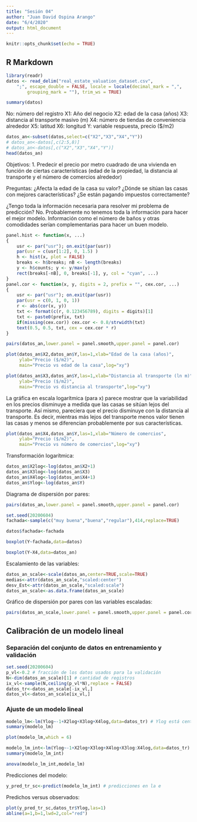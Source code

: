 ```yaml
---
title: "Sesión 04"
author: "Juan David Ospina Arango"
date: "6/4/2020"
output: html_document
---
```


```r
knitr::opts_chunk$set(echo = TRUE)
```

## R Markdown

```r
library(readr)
datos <- read_delim("real_estate_valuation_dataset.csv", 
    ";", escape_double = FALSE, locale = locale(decimal_mark = ",", 
        grouping_mark = ""), trim_ws = TRUE)
```

```r
summary(datos)
```

No: número del registro
X1: Año del negocio
X2: edad de la casa (años)
X3: distancia al transporte masivo (m)
X4: número de tiendas de conveniencia alrededor
X5: latitud
X6: longitud
Y:  variable respuesta, precio ($/m2)


```r
datos_an<-subset(datos,select=c("X2","X3","X4","Y"))
# datos_an<-datos[,c(2:5,8)]
# datos_an<-datos[,c("X2","X3","X4","Y")]
head(datos_an)
```


Objetivos:
1. Predecir el precio por metro cuadrado de una vivienda en función de ciertas características (edad de la propiedad, la distancia al transporte y el número de comercios alrededor)


Preguntas:
¿Afecta la edad de la casa su valor?
¿Dónde se sitúan las casas con mejores características?
¿Se están pagando impuestos correctamente?


¿Tengo toda la información necesaria para resolver mi problema de predicción?
No. Probablemente no tenemos toda la información para hacer el mejor modelo. Información como el número de baños y otras comodidades serían complementarias para hacer un buen modelo.


```r
panel.hist <- function(x, ...)
{
    usr <- par("usr"); on.exit(par(usr))
    par(usr = c(usr[1:2], 0, 1.5) )
    h <- hist(x, plot = FALSE)
    breaks <- h$breaks; nB <- length(breaks)
    y <- h$counts; y <- y/max(y)
    rect(breaks[-nB], 0, breaks[-1], y, col = "cyan", ...)
}
panel.cor <- function(x, y, digits = 2, prefix = "", cex.cor, ...)
{
    usr <- par("usr"); on.exit(par(usr))
    par(usr = c(0, 1, 0, 1))
    r <- abs(cor(x, y))
    txt <- format(c(r, 0.123456789), digits = digits)[1]
    txt <- paste0(prefix, txt)
    if(missing(cex.cor)) cex.cor <- 0.8/strwidth(txt)
    text(0.5, 0.5, txt, cex = cex.cor * r)
}

pairs(datos_an,lower.panel = panel.smooth,upper.panel = panel.cor)
```


```r
plot(datos_an$X2,datos_an$Y,las=1,xlab="Edad de la casa (años)",
     ylab="Precio ($/m2)",
     main="Precio vs edad de la casa",log="xy")
```

```r
plot(datos_an$X3,datos_an$Y,las=1,xlab="Distancia al transporte (ln m)",
     ylab="Precio ($/m2)",
     main="Precio vs distancia al transporte",log="xy")
```

La gráfica en escala logarítmica (para x) parece mostrar que la variabilidad en los precios disminuye a medida que las casas se sitúan lejos del transporte. Así mismo, pareciera que el precio disminuye con la distancia al transporte. Es decir, mientras más lejos del transporte menos valor tienen las casas y menos se diferencian probablemente por sus características.


```r
plot(datos_an$X4,datos_an$Y,las=1,xlab="Número de comercios",
     ylab="Precio ($/m2)",
     main="Precio vs número de comercios",log="xy")
```


Transformación logarítmica:

```r
datos_an$X2log<-log(datos_an$X2+1)
datos_an$X3log<-log(datos_an$X3)
datos_an$X4log<-log(datos_an$X4+1)
datos_an$Ylog<-log(datos_an$Y)
```


Diagrama de dispersión por pares:

```r
pairs(datos_an,lower.panel = panel.smooth,upper.panel = panel.cor)
```


```r
set.seed(20200604)
fachada<-sample(c("muy buena","buena","regular"),414,replace=TRUE)
```


```r
datos$fachada<-fachada
```

```r
boxplot(Y~fachada,data=datos)
```


```r
boxplot(Y~X4,data=datos_an)
```



Escalamiento de las variables:

```r
datos_an_scale<-scale(datos_an,center=TRUE,scale=TRUE)
medias<-attr(datos_an_scale,"scaled:center")
desv_Est<-attr(datos_an_scale,"scaled:scale")
datos_an_scale<-as.data.frame(datos_an_scale)
```

Gráfico de dispersión por pares con las variables escaladas:

```r
pairs(datos_an_scale,lower.panel = panel.smooth,upper.panel = panel.cor)
```




## Calibración de un modelo lineal

### Separación del conjunto de datos en entrenamiento y validación


```r
set.seed(20200604)
p_vl<-0.2 # fracción de los datos usados para la validación
N<-dim(datos_an_scale)[1] # cantidad de registros
ix_vl<-sample(N,ceiling(p_vl*N),replace = FALSE)
datos_tr<-datos_an_scale[-ix_vl,]
datos_vl<-datos_an_scale[ix_vl,]
```


### Ajuste de un modelo lineal

```r
modelo_lm<-lm(Ylog~-1+X2log+X3log+X4log,data=datos_tr) # Ylog está centrada
summary(modelo_lm)
```

```r
plot(modelo_lm,which = 6)
```


```r
modelo_lm_int<-lm(Ylog~-1+X2log+X3log+X4log+X3log:X4log,data=datos_tr) # Ylog está centrada
summary(modelo_lm_int)
```

```r
anova(modelo_lm_int,modelo_lm)
```

Predicciones del modelo:

```r
y_pred_tr_sc<-predict(modelo_lm_int) # predicciones en la e
```


Predichos versus observados:
```r
plot(y_pred_tr_sc,datos_tr$Ylog,las=1)
abline(a=1,b=1,lwd=2,col="red")
```


